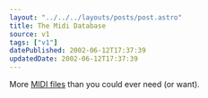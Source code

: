 ```yaml
---
layout: "../../../layouts/posts/post.astro"
title: The Midi Database
source: v1
tags: ["v1"]
datePublished: 2002-06-12T17:37:39
updatedDate: 2002-06-12T17:37:39
---
```


More [MIDI files][1] than you could ever need (or want).

[1]: http://www.mididb.com/ "The Midi Database"
